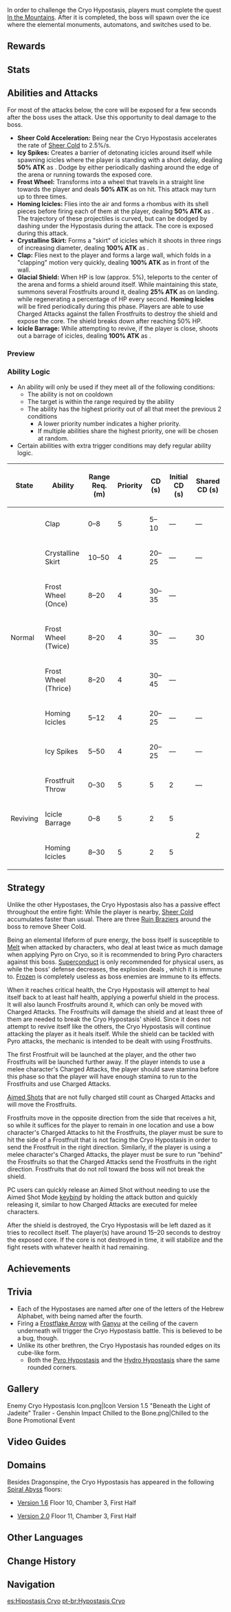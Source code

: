 {{Enemy Infobox
|title    = Daleth
|element  = Cryo
|type     = Normal Bosses
|family   = Elemental Lifeforms
|group    = Hypostases
|image    = Enemy Cryo Hypostasis.png
|location = [[Dragonspine]], [[Mondstadt]]
|ability1 = Healing
|ability2 = Shield
|ability3 = Invincibility Frames
|drops    = Crystalline Bloom
}}
{{Description|Code name: Daleth. A high-purity [[Cryo]] entity.<br />Research suggests that there are subtle differences between elemental hypostases and other elemental life forms in terms of their physical composition. Perhaps these differences can account for their high level of homeostasis and their almost mechanical movements.|[[Adventurer Handbook]]}}
{{Enemy Intro|name='''Cryo Hypostasis''' (Code Name: Daleth)}} In order to challenge the Cryo Hypostasis, players must complete the quest [[In the Mountains]]. After it is completed, the boss will spawn over the ice where the elemental monuments, automatons, and switches used to be.

==Rewards==
{{World Boss Rewards
|gem=Shivada Jade
|exclusive=Crystalline Bloom
|sets=Lucky Dog,Berserker,The Exile,Prayers to Springtime
}}

==Stats==
{{Enemy Stats
|cryo_res     = Immune
|atk_ratio    = 6
|hp_ratio     = 7
|hp_type      = 1
|atk_type     = 2
}}

==Abilities and Attacks==
For most of the attacks below, the core will be exposed for a few seconds after the boss uses the attack. Use this opportunity to deal damage to the boss.

*'''Sheer Cold Acceleration:''' Being near the Cryo Hypostasis accelerates the rate of [[Sheer Cold]] to 2.5%/s.
*'''Icy Spikes:''' Creates a barrier of detonating icicles around itself while spawning icicles where the player is standing with a short delay, dealing '''50% ATK''' as {{Color|Cryo DMG}}. Dodge by either periodically dashing around the edge of the arena or running towards the exposed core.
*'''Frost Wheel:''' Transforms into a wheel that travels in a straight line towards the player and deals '''50% ATK''' as {{Color|Cryo DMG}} on hit. This attack may turn up to three times.
*'''Homing Icicles:''' Flies into the air and forms a rhombus with its shell pieces before firing each of them at the player, dealing '''50% ATK''' as {{Color|Cryo DMG}}. The trajectory of these projectiles is curved, but can be dodged by dashing under the Hypostasis during the attack. The core is exposed during this attack.
*'''Crystalline Skirt:''' Forms a "skirt" of icicles which it shoots in three rings of increasing diameter, dealing '''100% ATK''' as {{Color|AoE Cryo DMG}}.
*'''Clap:''' Flies next to the player and forms a large wall, which folds in a "clapping" motion very quickly, dealing '''100% ATK''' as {{Color|AoE Cryo DMG}} in front of the wall.
*'''Glacial Shield:''' When HP is low (approx. 5%), teleports to the center of the arena and forms a {{Color|Cryo|[[Frozen#Frozen Element|Frozen]]}} shield around itself. While maintaining this state, summons several Frostfruits around it, dealing '''25% ATK''' as  {{Color|AoE Cryo DMG}} on landing. while regenerating a percentage of HP every second. '''Homing Icicles''' will be fired periodically during this phase. Players are able to use Charged Attacks against the fallen Frostfruits to destroy the shield and expose the core. The shield breaks down after reaching 50% HP.
*'''Icicle Barrage:''' While attempting to revive, if the player is close, shoots out a barrage of icicles, dealing '''100% ATK''' as {{Color|Cryo DMG}}.

===Preview===
{{Preview
|size=185px
|file1=Cryo Hypostasis Icy Spikes
|caption1=Icy Spikes

|file2=Cryo Hypostasis Frost Wheel
|caption2=Frost Wheel

|file3=Cryo Hypostasis Homing Icicles
|caption3=Homing Icicles

|file4=Cryo Hypostasis Crystalline Skirt
|caption4=Crystalline Skirt

|file5=Cryo Hypostasis Clap
|caption5=Clap

|file6=Cryo Hypostasis Glacial Shield
|caption6=Glacial Shield

|file7=Cryo Hypostasis Icicle Barrage
|caption7=Icicle Barrage
}}

===Ability Logic===
{{See also|Cooldown#Enemy Cooldowns}}
* An ability will only be used if they meet all of the following conditions:
** The ability is not on cooldown
** The target is within the range required by the ability
** The ability has the highest priority out of all that meet the previous 2 conditions
*** A lower priority number indicates a higher priority.
*** If multiple abilities share the highest priority, one will be chosen at random.
* Certain abilities with extra trigger conditions may defy regular ability logic.

{| class="wikitable"
! State !! Ability !! Range Req. (m) !! Priority !! CD (s) !! Initial CD (s) !! Shared CD (s)
|-
| rowspan="7" | Normal || Clap || 0–8 || 5 || 5–10 || &mdash; || &mdash;
|-
| Crystalline Skirt || 10–50 || 4 || 20–25 || &mdash; || &mdash;
|-
| Frost Wheel (Once) || 8–20 || 4 || 30–35 || &mdash; || rowspan="3" | 30
|-
| Frost Wheel (Twice) || 8–20 || 4 || 30–35 || &mdash;
|-
| Frost Wheel (Thrice) || 8–20 || 4 || 30–45 || &mdash;
|-
| Homing Icicles || 5–12 || 4 || 20–25 || &mdash; || &mdash;
|-
| Icy Spikes || 5–50 || 4 || 20–25 || &mdash; || &mdash;
|-
| rowspan="3" | Reviving || Frostfruit Throw || 0–30 || 5 || 5 || 2 || &mdash;
|-
| Icicle Barrage || 0–8 || 5 || 2 || 5 || rowspan="2" | 2
|-
| Homing Icicles || 8–30 || 5 || 2 || 5
|}

==Strategy==
Unlike the other Hypostases, the Cryo Hypostasis also has a passive effect throughout the entire fight: While the player is nearby, [[Sheer Cold]] accumulates faster than usual. There are three [[Ruin Brazier]]s around the boss to remove Sheer Cold.

Being an elemental lifeform of pure {{Cryo}} energy, the boss itself is susceptible to [[Melt]] when attacked by {{Pyro}} characters, who deal at least twice as much damage when applying Pyro on Cryo, so it is recommended to bring Pyro characters against this boss. [[Superconduct]] is only recommended for physical users, as while the boss' defense decreases, the explosion deals {{Color|Cryo DMG}}, which it is immune to. [[Frozen]] is completely useless as boss enemies are immune to its effects.

When it reaches critical health, the Cryo Hypostasis will attempt to heal itself back to at least half health, applying a powerful shield in the process. It will also launch Frostfruits around it, which can only be moved with Charged Attacks. The Frostfruits will damage the shield and at least three of them are needed to break the Cryo Hypostasis' shield. Since it does not attempt to revive itself like the others, the Cryo Hypostasis will continue attacking the player as it heals itself. While the shield can be tackled with Pyro attacks, the mechanic is intended to be dealt with using Frostfruits.

The first Frostfruit will be launched at the player, and the other two Frostfruits will be launched further away. If the player intends to use a melee character's Charged Attacks, the player should save stamina before this phase so that the player will have enough stamina to run to the Frostfruits and use Charged Attacks.

[[Aimed Shot]]s that are not fully charged still count as Charged Attacks and will move the Frostfruits.

Frostfruits move in the opposite direction from the side that receives a hit, so while it suffices for the player to remain in one location and use a bow character's Charged Attacks to hit the Frostfruits, the player must be sure to hit the side of a Frostfruit that is not facing the Cryo Hypostasis in order to send the Frostfruit in the right direction. Similarly, if the player is using a melee character's Charged Attacks, the player must be sure to run "behind" the Frostfruits so that the Charged Attacks send the Frostfruits in the right direction. Frostfruits that do not roll toward the boss will not break the shield.

PC users can quickly release an Aimed Shot without needing to use the Aimed Shot Mode [[keybind]] by holding the attack button and quickly releasing it, similar to how Charged Attacks are executed for melee characters.

After the shield is destroyed, the Cryo Hypostasis will be left dazed as it tries to recollect itself. The player(s) have around 15–20 seconds to destroy the exposed core. If the core is not destroyed in time, it will stabilize and the fight resets with whatever health it had remaining.

==Achievements==
{{Achievement Topic Table|topic=Cryo Hypostasis}}

==Trivia==
* Each of the Hypostases are named after one of the letters of the Hebrew Alphabet, with {{Lang|"Daleth"|he=דּ|he_rm=Dalet}} being named after the fourth.
* Firing a [[Frostflake Arrow]] with [[Ganyu]] at the ceiling of the cavern underneath will trigger the Cryo Hypostasis battle. This is believed to be a bug, though.
* Unlike its other brethren, the Cryo Hypostasis has rounded edges on its cube-like form.
** Both the [[Pyro Hypostasis]] and the [[Hydro Hypostasis]] share the same rounded corners.

==Gallery==
<gallery hideaddbutton="true" captionalign="center">
Enemy Cryo Hypostasis Icon.png|Icon
Version 1.5 "Beneath the Light of Jadeite" Trailer - Genshin Impact
Chilled to the Bone.png|Chilled to the Bone Promotional Event
</gallery>

==Video Guides==
{{EVT
|video1   = https://youtu.be/0ED6wxGwoAQ
|caption1 = Strategy Guide - Shortest Revival Phase

|video2   = https://youtu.be/TO1LOzdexnY
|caption2 = Strategy Guide - How to easily beat

|video3   = https://youtu.be/wa2P3MJuR9U
|caption3 = Secret Achievements Guide
}}

<!--
==Event Variant==-->

==Domains==
Besides Dragonspine, the Cryo Hypostasis has appeared in the following [[Spiral Abyss]] floors:

* [[Version 1.6]] Floor 10, Chamber 3, First Half

* [[Version/2.0|Version 2.0]] Floor 11, Chamber 3, First Half

==Other Languages==
{{Other Languages
|en      = Cryo Hypostasis
|zhs     = 无相之冰
|zhs_rm  = Wúxiàng zhī Bīng
|zht     = 無相之冰
|zht_rm  = Wúxiàng zhī Bīng
|zh_tl   = Signless Ice
|ja      = {{Rubi|無|む|相|そう|の|&nbsp;|氷|こおり}}
|ja_rm   = Musou no Koori
|ja_tl   = Signless Ice
|ko      = 무상의 얼음
|ko_rm   = Musangui Eoreum
|ko_tl   = Signless Ice
|es      = Hipostasis Cryo
|es_tl   = Cryo Hypostasis
|fr      = Hypostase Cryo
|fr_tl   = Cryo Hypostasis
|ru      = Крио гипостазис
|ru_tl   = Cryo Hypostasis
|th      = Cryo Hypostasis
|vi      = Băng Nguyên Bản
|vi_tl   = Prototype Cryo
|de      = Kryo-Hypostase
|de_tl   = Cryo Hypostasis
|id      = Cryo Hypostasis
|pt      = Hypostasis Cryo
|pt_tl   = Cryo Hypostasis
}}

==Change History==
{{Change History|1.5}}

==Navigation==
{{Enemy Navbox|type=bosses}}

[[es:Hipostasis Cryo]]
[[pt-br:Hypostasis Cryo]]